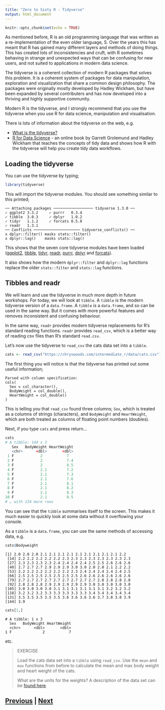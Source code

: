 ```yaml
---
title: "Zero to Sixty R - Tidyverse"
output: html_document
---
```


```r
knitr::opts_chunk$set(echo = TRUE)
```

As mentioned before, R is an old programming language that was written
as a re-implementation of the even older language, S. Over the years
this has meant that R has gained many different layers and methods
of doing things. This has created lots of inconsistencies and cruft, 
with R sometimes behaving in strange and unexpected ways that can be 
confusing for new users, and not suited to applications in 
modern data science.

The tidyverse is a coherent collection of modern R packages that
solves this problem. It is a coherent system of packages for data manipulation, 
exploration and visualization that share a common design philosophy.
The packages were originally mostly developed by Hadley Wickham,
but have been expanded by several contributers and has now developed
into a thriving and highly supportive community.

Modern R is the tidyverse, and I strongly recommend that you use
the tidyverse when you use R for data science, manipulation and
visualisation.

There is lots of information about the tidyverse on the web, e.g.

* [What is the tidyverse?](https://rviews.rstudio.com/2017/06/08/what-is-the-tidyverse/)
* [R for Data Science](https://r4ds.had.co.nz) - an online book by 
Garrett Grolemund and Hadley Wickham that teaches the concepts of 
tidy data and shows how R with the tidyverse will help you create
tidy data workflows.

## Loading the tidyverse

You can use the tidyverse by typing;

```R
library(tidyverse)
```

This will import the tidyverse modules. You should see something similar to this printed;

```
── Attaching packages ────────────────── tidyverse 1.3.0 ──
✓ ggplot2 3.3.2     ✓ purrr   0.3.4
✓ tibble  3.0.3     ✓ dplyr   1.0.2
✓ tidyr   1.1.2     ✓ forcats 0.5.0
✓ readr   1.3.1     
── Conflicts ───────────────────── tidyverse_conflicts() ──
x dplyr::filter() masks stats::filter()
x dplyr::lag()    masks stats::lag()
```

This shows that the seven core tidyverse modules have been loaded
([ggplot2](https://ggplot2-book.org), [tibble](https://tibble.tidyverse.org),
[tidyr](https://tidyr.tidyverse.org), [readr](https://readr.tidyverse.org),
[purrr](https://purrr.tidyverse.org), [dplyr](https://dplyr.tidyverse.org)
and [forcats](https://forcats.tidyverse.org)).

It also shows how the modern `dplyr::filter` and `dplyr::lag`
functions replace the older `stats::filter` and 
`stats::lag` functions.

## Tibbles and readr

We will learn and use the tidyverse in much more depth in future 
workshops. For today, we will look at `tibble`. A `tibble` is the
modern tidyverse version of a `data.frame`. A `tibble` is a `data.frame`,
and so can be used in the same way. But it comes with more powerful
features and removes inconsistent and confusing behaviour.

In the same way, `readr` provides modern tidyverse replacements 
for R's standard reading functions. `readr` provides `read_csv`,
which is a better way of reading csv files than R's standard
`read.csv`.

Let's now use the tidyverse to `read_csv` the cats data set
into a `tibble`.

```R
cats <- read_csv("https://chryswoods.com/intermediate_r/data/cats.csv")
```

The first thing you will notice is that the tidyverse has printed
out some useful information;

```
Parsed with column specification:
cols(
  Sex = col_character(),
  BodyWeight = col_double(),
  HeartWeight = col_double()
)
```

This is telling you that `read_csv` found three columns; `Sex`, which 
is treated as a columns of strings (characters), and 
`BodyWeight` and `HeartWeight`, which are both treated as columns
of floating point numbers (doubles).

Next, if you type `cats` and press return...

```R
cats
# A tibble: 144 x 3
   Sex   BodyWeight HeartWeight
   <chr>      <dbl>       <dbl>
 1 F            2           7  
 2 F            2           7.4
 3 F            2           9.5
 4 F            2.1         7.2
 5 F            2.1         7.3
 6 F            2.1         7.6
 7 F            2.1         8.1
 8 F            2.1         8.2
 9 F            2.1         8.3
10 F            2.1         8.5
# … with 134 more rows
```

You can see that the `tibble` summarises itself to the screen. 
This makes it much easier to quickly look at some data without 
it overflowing your console.

As a `tibble` is a `data.frame`, you can use the same methods
of accessing data, e.g.

```R
cats$Bodyweight
```

```
[1] 2.0 2.0 2.0 2.1 2.1 2.1 2.1 2.1 2.1 2.1 2.1 2.1 2.2
 [14] 2.2 2.2 2.2 2.2 2.2 2.3 2.3 2.3 2.3 2.3 2.3 2.3 2.3
 [27] 2.3 2.3 2.3 2.3 2.4 2.4 2.4 2.4 2.5 2.5 2.6 2.6 2.6
 [40] 2.7 2.7 2.7 2.9 2.9 2.9 3.0 3.0 2.0 2.0 2.1 2.2 2.2
 [53] 2.2 2.2 2.2 2.2 2.2 2.2 2.3 2.4 2.4 2.4 2.4 2.4 2.5
 [66] 2.5 2.5 2.5 2.5 2.5 2.5 2.5 2.6 2.6 2.6 2.6 2.6 2.6
 [79] 2.7 2.7 2.7 2.7 2.7 2.7 2.7 2.7 2.7 2.8 2.8 2.8 2.8
 [92] 2.8 2.8 2.8 2.9 2.9 2.9 2.9 2.9 3.0 3.0 3.0 3.0 3.0
[105] 3.0 3.0 3.0 3.0 3.1 3.1 3.1 3.1 3.1 3.1 3.2 3.2 3.2
[118] 3.2 3.2 3.2 3.3 3.3 3.3 3.3 3.3 3.4 3.4 3.4 3.4 3.4
[131] 3.5 3.5 3.5 3.5 3.5 3.6 3.6 3.6 3.6 3.7 3.8 3.8 3.9
[144] 3.9
```

```R
cats[1,]
```

```
# A tibble: 1 x 3
  Sex   BodyWeight HeartWeight
  <chr>      <dbl>       <dbl>
1 F              2           7
```

etc.

> EXERCISE
>
> Load the cats data set into a `tibble` using `read_csv`.
> Use the `mean` and `max` functions
> from before to calculate the mean and max body weight
> and heart weight of the cats.
>
> What are the units for the weights? A description of the
> data set can be [found here](https://vincentarelbundock.github.io/Rdatasets/doc/MASS/cats.html).

## [Previous](dataframes.html) | [Next](magrittr.html)

